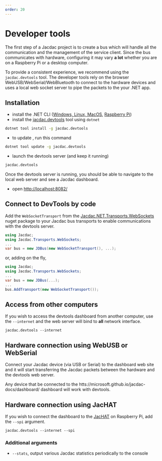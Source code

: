 ```yaml
---
order: 20
---
```

# Developer tools

The first step of a Jacdac project is to create a bus which will handle all the communication and
the management of the service client.
Since the bus communicates with hardware, configuring it may vary **a lot** whether you are on a Raspberry Pi or a desktop computer.

To provide a consistent experience, we recommend using the `jacdac.devtools` tool.
The developer tools rely on the browser WebUSB/WebSerial/WebBluetooth to connect to the hardware devices and uses a local web socket server
to pipe the packets to the your .NET app.

## Installation

-   install the .NET CLI ([Windows, Linux, MacOS](https://docs.microsoft.com/en-us/dotnet/core/install/), [Raspberry Pi](https://docs.microsoft.com/en-us/dotnet/iot/deployment))
-   install the [jacdac.devtools](https://www.nuget.org/packages/Jacdac.DevTools/) tool using `dotnet`

```bash copy
dotnet tool install -g jacdac.devtools
```

-   to update , run this command

```bash copy
dotnet tool update -g jacdac.devtools
```

-   launch the devtools server (and keep it running)

```bash copy
jacdac.devtools
```

Once the devtools server is running, you should be able to navigate to the local web server and see a Jacdac dashboard.

- open [http://localhost:8082/](http://localhost:8082/)

## Connect to DevTools by code

Add the `WebSocketTransport` from the [Jacdac.NET.Transports.WebSockets](https://www.nuget.org/packages/Jacdac.NET.Transports.WebSockets/) nuget package
to your Jacdac bus transports to enable communications with the devtools server.

```cs
using Jacdac;
using Jacdac.Transports.WebSockets;
...
var bus = new JDBus(new WebSocketTransport(), ...);
```

or, adding on the fly,

```cs
using Jacdac;
using Jacdac.Transports.WebSockets;
...
var bus = new JDBus(...);
...
bus.AddTransport(new WebSocketTransport());
```

## Access from other computers

If you wish to access the devtools dashboard from another computer,
use the ``--internet`` and the web server will bind to **all** network interface.

```
jacdac.devtools --internet
```

## Hardware connection using WebUSB or WebSerial

Connect your Jacdac device (via USB or Serial) to the dashboard web site and it will start 
transferring the Jacdac packets between the hardware and the devtools web server.

Any device that be connected to the htts://microsoft.github.io/jacdac-docs/dashboard/ dashboard will work with devtools.

## Hardware connection using JacHAT

If you wish to connect the dashboard to the [JacHAT](https://microsoft.github.io/jacdac-docs/devices/microsoft-research/jmspibridgev37) on Raspberry Pi, 
add the ``--spi`` argument.

```
jacdac.devtools --internet --spi
```

### Additional arguments

- `--stats`, output various Jacdac statistics periodically to the console
